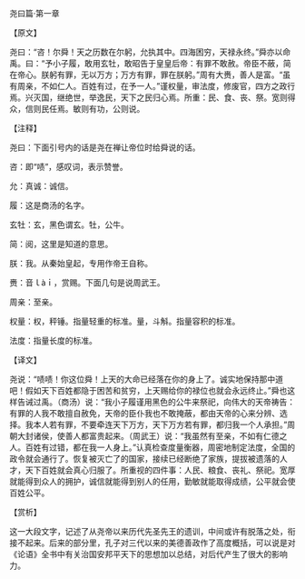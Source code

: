 

尧曰篇·第一章

【原文】

尧曰：“咨！尔舜！天之历数在尔躬，允执其中。四海困穷，天禄永终。”舜亦以命禹。曰：“予小子履，敢用玄牡，敢昭告于皇皇后帝：有罪不敢赦。帝臣不蔽，简在帝心。朕躬有罪，无以万方；万方有罪，罪在朕躬。”周有大赉，善人是富。“虽有周亲，不如仁人。百姓有过，在予一人。”谨权量，审法度，修废官，四方之政行焉。兴灭国，继绝世，举逸民，天下之民归心焉。所重：民、食、丧、祭。宽则得众，信则民任焉。敏则有功，公则说。

【注释】

尧曰：下面引号内的话是尧在禅让帝位时给舜说的话。

咨：即“啧”，感叹词，表示赞誉。

允：真诚：诚信。

履：这是商汤的名字。

玄牡：玄，黑色谓玄。牡，公牛。

简：阅，这里是知道的意思。

朕：我。从秦始皇起，专用作帝王自称。

赉：音ｌàｉ，赏赐。下面几句是说周武王。

周亲：至亲。

权量：权，秤锤。指量轻重的标准。量，斗斛。指量容积的标准。

法度：指量长度的标准。

【译文】

尧说：“啧啧！你这位舜！上天的大命已经落在你的身上了。诚实地保持那中道吧！假如天下百姓都隐于困苦和贫穷，上天赐给你的禄位也就会永远终止。”舜也这样告诫过禹。（商汤）说：“我小子履谨用黑色的公牛来祭祀，向伟大的天帝祷告：有罪的人我不敢擅自赦免，天帝的臣仆我也不敢掩蔽，都由天帝的心来分辨、选择。我本人若有罪，不要牵连天下万方，天下万方若有罪，都归我一个人承担。”周朝大封诸侯，使善人都富贵起来。（周武王）说：“我虽然有至亲，不如有仁德之人。百姓有过错，都在我一人身上。”认真检查度量衡器，周密地制定法度，全国的政令就会通行了。恢复被灭亡了的国家，接续已经断绝了家族，提拔被遗落的人才，天下百姓就会真心归服了。所重视的四件事：人民、粮食、丧礼、祭祀。宽厚就能得到众人的拥护，诚信就能得到别人的任用，勤敏就能取得成绩，公平就会使百姓公平。

【赏析】

这一大段文字，记述了从尧帝以来历代先圣先王的遗训，中间或许有脱落之处，衔接不起来。后来的部分里，孔子对三代以来的美德善政作了高度概括，可以说是对《论语》全书中有关治国安邦平天下的思想加以总结，对后代产生了很大的影响力。

